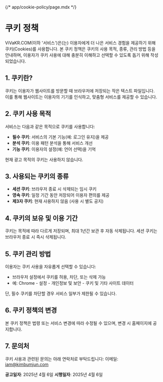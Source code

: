 {/* app/cookie-policy/page.mdx */}

# 쿠키 정책

ViVaKR.COM(이하 '서비스')은(는) 이용자에게 더 나은 서비스 경험을 제공하기 위해 쿠키(Cookies)를 사용합니다. 본 쿠키 정책은 쿠키의 사용 목적, 종류, 관리 방법 등을 안내하며, 이용자가 쿠키 사용에 대해 충분히 이해하고 선택할 수 있도록 돕기 위해 작성되었습니다.

## 1. 쿠키란?

쿠키는 이용자가 웹사이트를 방문할 때 브라우저에 저장되는 작은 텍스트 파일입니다. 이를 통해 웹사이트는 이용자의 기기를 인식하고, 맞춤형 서비스를 제공할 수 있습니다.

## 2. 쿠키 사용 목적

서비스는 다음과 같은 목적으로 쿠키를 사용합니다:

-   **필수 쿠키**: 서비스의 기본 기능(예: 로그인 유지)을 제공
-   **분석 쿠키**: 이용 패턴 분석을 통해 서비스 개선
-   **기능 쿠키**: 이용자의 설정(예: 언어 선택)을 기억

현재 광고 목적의 쿠키는 사용하지 않습니다.

## 3. 사용되는 쿠키의 종류

-   **세션 쿠키**: 브라우저 종료 시 삭제되는 임시 쿠키
-   **영속 쿠키**: 일정 기간 동안 저장되어 이용자 편의를 제공
-   **제3자 쿠키**: 현재 사용하지 않음 (사용 시 별도 공지)

## 4. 쿠키의 보유 및 이용 기간

쿠키는 목적에 따라 다르게 저장되며, 최대 1년간 보관 후 자동 삭제됩니다. 세션 쿠키는 브라우저 종료 시 즉시 삭제됩니다.

## 5. 쿠키 관리 방법

이용자는 쿠키 사용을 자유롭게 선택할 수 있습니다:

-   브라우저 설정에서 쿠키를 허용, 차단, 또는 삭제 가능
-   예: Chrome - 설정 - 개인정보 및 보안 - 쿠키 및 기타 사이트 데이터

단, 필수 쿠키를 차단할 경우 서비스 일부가 제한될 수 있습니다.

## 6. 쿠키 정책의 변경

본 쿠키 정책은 법령 또는 서비스 변경에 따라 수정될 수 있으며, 변경 시 홈페이지에 공지합니다.

## 7. 문의처

쿠키 사용과 관련된 문의는 아래 연락처로 부탁드립니다:
이메일: [iam@kimbumjun.com](mailto:iam@kimbumjun.com)

**공고일자**: 2025년 4월 6일
**시행일자**: 2025년 4월 6일
